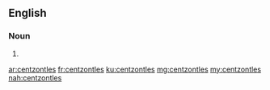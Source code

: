 ==English==

===Noun===
{{head|en|plural}}

# {{plural of|centzontle|lang=en}}

[[ar:centzontles]]
[[fr:centzontles]]
[[ku:centzontles]]
[[mg:centzontles]]
[[my:centzontles]]
[[nah:centzontles]]
